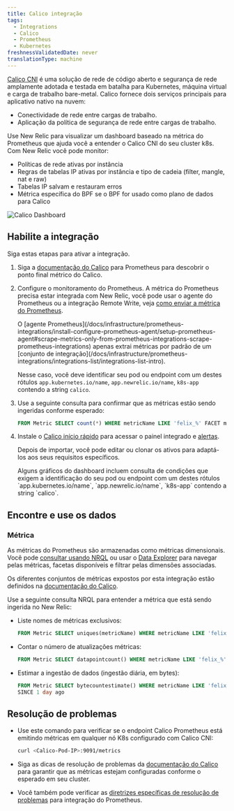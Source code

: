 ```yaml
---
title: Calico integração
tags:
  - Integrations
  - Calico
  - Prometheus
  - Kubernetes
freshnessValidatedDate: never
translationType: machine
---
```


[Calico CNI](https://github.com/projectcalico/calico) é uma solução de rede de código aberto e segurança de rede amplamente adotada e testada em batalha para Kubernetes, máquina virtual e carga de trabalho bare-metal. Calico fornece dois serviços principais para aplicativo nativo na nuvem:

* Conectividade de rede entre cargas de trabalho.
* Aplicação da política de segurança de rede entre cargas de trabalho.

Use New Relic para visualizar um dashboard baseado na métrica do Prometheus que ajuda você a entender o Calico CNI do seu cluster k8s. Com New Relic você pode monitor:

* Políticas de rede ativas por instância
* Regras de tabelas IP ativas por instância e tipo de cadeia (filter, mangle, nat e raw)
* Tabelas IP salvam e restauram erros
* Métrica específica do BPF se o BPF for usado como plano de dados para Calico

<img title="Calico Dashboard" alt="Calico Dashboard" src="/images/kubernetes_screenshot-crop_calico-dashboard.webp" />

## Habilite a integração

Siga estas etapas para ativar a integração.

1. Siga a [documentação do Calico](https://projectcalico.docs.tigera.io/maintenance/monitor/monitor-component-metrics) para Prometheus para descobrir o ponto final métrico do Calico.

2. Configure o monitoramento do Prometheus. A métrica do Prometheus precisa estar integrada com New Relic, você pode usar o agente do Prometheus ou a integração Remote Write, veja [como enviar a métrica do Prometheus](/docs/infrastructure/prometheus-integrations/install-configure-prometheus-agent/get-started/send-prometheus-metric-data-new-relic/).

   <Callout variant="important">
     O [agente Prometheus](/docs/infrastructure/prometheus-integrations/install-configure-prometheus-agent/setup-prometheus-agent#scrape-metrics-only-from-prometheus-integrations-scrape-prometheus-integrations) apenas extrai métricas por padrão de um [conjunto de integração](/docs/infrastructure/prometheus-integrations/integrations-list/integrations-list-intro).

     Nesse caso, você deve identificar seu pod ou endpoint com um destes rótulos `app.kubernetes.io/name`, `app.newrelic.io/name`, `k8s-app` contendo a string `calico`.
   </Callout>

3. Use a seguinte consulta para confirmar que as métricas estão sendo ingeridas conforme esperado:

   ```sql
   FROM Metric SELECT count(*) WHERE metricName LIKE 'felix_%' FACET metricName LIMIT MAX
   ```

4. Instale o [Calico início rápido](https://newrelic.com/instant-observability/calico-newrelic) para acessar o painel integrado e [alertas](/docs/alerts-applied-intelligence/new-relic-alerts/learn-alerts/introduction-alerts/).

   Depois de importar, você pode editar ou clonar os ativos para adaptá-los aos seus requisitos específicos.

   <Callout variant="important">
     Alguns gráficos do dashboard incluem consulta de condições que exigem a identificação do seu pod ou endpoint com um destes rótulos `app.kubernetes.io/name`, `app.newrelic.io/name`, `k8s-app` contendo a string `calico`.
   </Callout>

## Encontre e use os dados

### Métrica

As métricas do Prometheus são armazenadas como métricas dimensionais. Você pode [consultar usando NRQL](/docs/telemetry-data-platform/get-data/apis/query-metric-data-type/) ou usar o [Data Explorer](/docs/query-your-data/explore-query-data/browse-data/introduction-data-explorer/) para navegar pelas métricas, facetas disponíveis e filtrar pelas dimensões associadas.

Os diferentes conjuntos de métricas expostos por esta integração estão definidos na [documentação do Calico](https://projectcalico.docs.tigera.io/reference/felix/prometheus).

Use a seguinte consulta NRQL para entender a métrica que está sendo ingerida no New Relic:

* Liste nomes de métricas exclusivos:

  ```sql
  FROM Metric SELECT uniques(metricName) WHERE metricName LIKE 'felix_%' LIMIT MAX
  ```

* Contar o número de atualizações métricas:

  ```sql
  FROM Metric SELECT datapointcount() WHERE metricName LIKE 'felix_%' LIMIT MAX
  ```

* Estimar a ingestão de dados (ingestão diária, em bytes):

  ```sql
  FROM Metric SELECT bytecountestimate() WHERE metricName LIKE 'felix_%' 
  SINCE 1 day ago
  ```

## Resolução de problemas

* Use este comando para verificar se o endpoint Calico Prometheus está emitindo métricas em qualquer nó K8s configurado com Calico CNI:

  ```sh
  curl <Calico-Pod-IP>:9091/metrics
  ```

* Siga as dicas de resolução de problemas da [documentação do Calico](https://projectcalico.docs.tigera.io/maintenance/monitor/monitor-component-metrics) para garantir que as métricas estejam configuradas conforme o esperado em seu cluster.

* Você também pode verificar as [diretrizes específicas de resolução de problemas](/docs/infrastructure/prometheus-integrations/troubleshooting/no-data-appears-prometheus-integration) para integração do Prometheus.